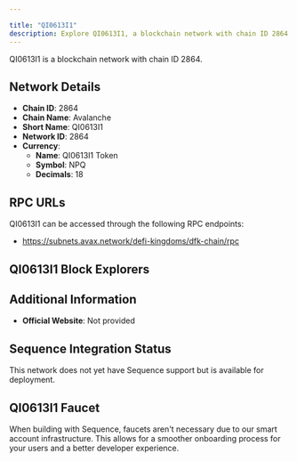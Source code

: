 ```yaml
---

title: "QI0613I1"
description: Explore QI0613I1, a blockchain network with chain ID 2864. Learn about its native currency, QI0613I1 Token, and how to interact with the network.
---
```




QI0613I1 is a blockchain network with chain ID 2864.

## Network Details

- **Chain ID**: 2864
- **Chain Name**: Avalanche
- **Short Name**: QI0613I1
- **Network ID**: 2864
- **Currency**: 
  - **Name**: QI0613I1 Token
  - **Symbol**: NPQ
  - **Decimals**: 18

## RPC URLs

QI0613I1 can be accessed through the following RPC endpoints:

- https://subnets.avax.network/defi-kingdoms/dfk-chain/rpc

## QI0613I1 Block Explorers



## Additional Information

- **Official Website**: Not provided

## Sequence Integration Status

This network does not yet have Sequence support but is available for deployment.

## QI0613I1 Faucet

When building with Sequence, faucets aren't necessary due to our smart account infrastructure. This allows for a smoother onboarding process for your users and a better developer experience.
